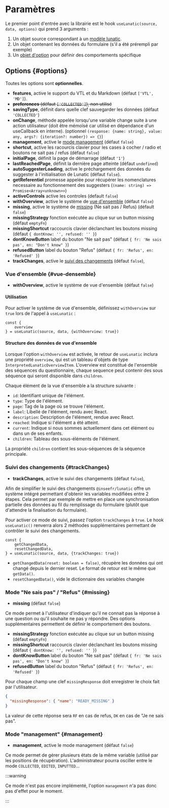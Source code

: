 # Paramètres


Le premier point d'entrée avec la librairie est le hook `useLunatic(source, data, options)` qui prend 3 arguments :

1. Un objet source correspondant à un [modèle lunatic](https://github.com/InseeFr/Lunatic-Model). <GoToType type="LunaticSource"/>
2. Un objet contenant les données du formulaire (s'il a été prérempli par exemple) <GoToType type="LunaticData"/>
3. Un [objet d'option](#options) pour définir des comportements spécifique <GoToType type="LunaticOptions"/>

## Options <GoToType type="LunaticOptions"/> {#options}

Toutes les options sont **optionnelles**.

- **features**, active le support du VTL et du Markdown (défaut `['VTL', 'MD']`).
- ~~**preferences** (défaut `['COLLECTED']`), non utilisé~~
- **savingType**, définit dans quelle clef sauvegarder les données (défaut `'COLLECTED'`)
- **onChange**, méthode appelée lorsqu'une variable change suite à une action utilisateur (doit être mémoïsé car utilisé en dépendance d'un useCallback en interne). (optionnel `(response: {name: string}, value: any, args?: {iteration?: number}) => {}`)
- **management**, active le [mode management](#management) (défaut `false`)
- **shortcut**, active les racourcis clavier pour les cases à cocher / radio et boutons ne sait pas / refus (défaut `false`)
- **initialPage**, définit la page de démarrage (défaut `'1'`)
- **lastReachedPage**, définit la dernière page atteinte (défaut `undefined`)
- **autoSuggesterLoading**, active le préchargement des données du suggester à l'initialisation de Lunatic (défaut `false`).
- **getReferentiel** promesse appelée pour récupérer les nomenclatures necessaire au fonctionnement des suggesters (`(name: string) => Promise<Array<unknown>>`)
- **activeControls** active les controles (default `false`)
- **withOverview**, active le système de [vue d'ensemble](#vue-densemble) (défaut `false`)
- **missing**, active le système de [missing](#missing) (Ne sait pas / Refus) (défault `false`)
- **missingStrategy** fonction exécutée au clique sur un button missing (défaut `emptyFn`) 
- **missingShortcut** raccourcis clavier déclanchant les boutons missing (défaut `{ dontKnow: '', refused: '' }`) 
- **dontKnowButton** label du bouton "Ne sait pas" (défaut `{ fr: 'Ne sais pas', en: "Don't know" }`)
- **refusedButton** label du bouton "Refus" (défaut `{ fr: 'Refus', en: 'Refused' }`)
- **trackChanges**, active le [suivi des changements](#trackChanges) (défaut `false`),

### Vue d'ensemble {#vue-densemble}

- **withOverview**, active le système de vue d'ensemble (défaut `false`)

#### Utilisation 

Pour activer le système de vue d'ensemble, définissez `withOverview` sur `true` lors de l'appel à `useLunatic` :

```tsx
const {
    overview
} = useLunatic(source, data, {withOverview: true})
```

#### Structure des données de vue d'ensemble 

Lorsque l'option `withOverview`  est activée, le retour de `useLunatic` inclura une propriété `overview`, qui est un tableau d'objets de type `InterpretedLunaticOverviewItem`. L'overview est constitué de l'ensemble des séquences du questionnaire, chaque sequence peut contenir des sous séquence qui seront disponible dans `children`.

Chaque élément de la vue d'ensemble a la structure suivante :

- `id`: Identifiant unique de l'élément.
- `type`: Type de l'élément.
- `page`: Tag de la page où se trouve l'élément.
- `label`: Libellé de l'élément, rendu avec React.
- `description`: Description de l'élément, rendue avec React.
- `reached`: Indique si l'élément a été atteint.
- `current`: Indique si nous sommes actuellement dans cet élément ou dans un de ses enfants.
- `children`: Tableau des sous-éléments de l'élément.

La propriété `children` contient les sous-séquences de la séquence principale.


### Suivi des changements {#trackChanges}

- **trackChanges**, active le suivi des changements (défaut `false`),

Afin de simplifier le suivi des changements `@inseefr/lunatic` offre un système intégré permettant d'obtenir les variables modifiées entre 2 étapes. Cela permet par exemple de mettre en place une synchronisation partielle des données au fil du remplissage du formulaire (plutôt que d'attendre la finalisation du formulaire).

Pour activer ce mode de suivi, passez l'option `trackChanges` à `true`. Le hook `useLunatic()` renverra alors 2 méthodes supplémentaires permettant de contrôler le suivi des changements.

```tsx
const {
    getChangedData,
    resetChangedData,
} = useLunatic(source, data, {trackChanges: true})
```

- `getChangedData(reset: boolean = false)`, récupère les données qui ont changé depuis le dernier reset. Le format de retour est le même que `getData()`.
- `resetChangedData()`, vide le dictionnaire des variables changée

### Mode "Ne sais pas" / "Refus" {#missing}

- **missing** (défaut `false`)

Ce mode permet à l'utilisateur d'indiquer qu'il ne connait pas la réponse à une question ou qu'il souhaite ne pas y répondre. Des options supplémentaires permettent de définir le comportement des boutons.

- **missingStrategy** fonction exécutée au clique sur un button missing (défaut `emptyFn`) 
- **missingShortcut** raccourcis clavier déclanchant les boutons missing (défaut `{ dontKnow: '', refused: '' }`) 
- **dontKnowButton** label du bouton "Ne sait pas" (défaut `{ fr: 'Ne sais pas', en: "Don't know" }`)
- **refusedButton** label du bouton "Refus" (défaut `{ fr: 'Refus', en: 'Refused' }`)

Pour chaque champ une clef `missingResponse` doit enregistrer le choix fait par l'utilisateur.

```json
{
  "missingResponse": { "name": "READY_MISSING" }
}
```

La valeur de cette réponse sera `RF` en cas de refus, `DK` en cas de "Je ne sais pas".

### Mode "management" {#management}

- **management**, active le mode management (défaut `false`)

Ce mode permet de gérer plusieurs états de la même variable (utilisé par les positions de récupération). L'administrateur pourra osciller entre le mode `COLLECTED`, `EDITED`, `INPUTTED`...

:::warning

Ce mode n'est pas encore implémenté, l'option `management` n'a pas donc pas d'effet pour le moment.

:::
